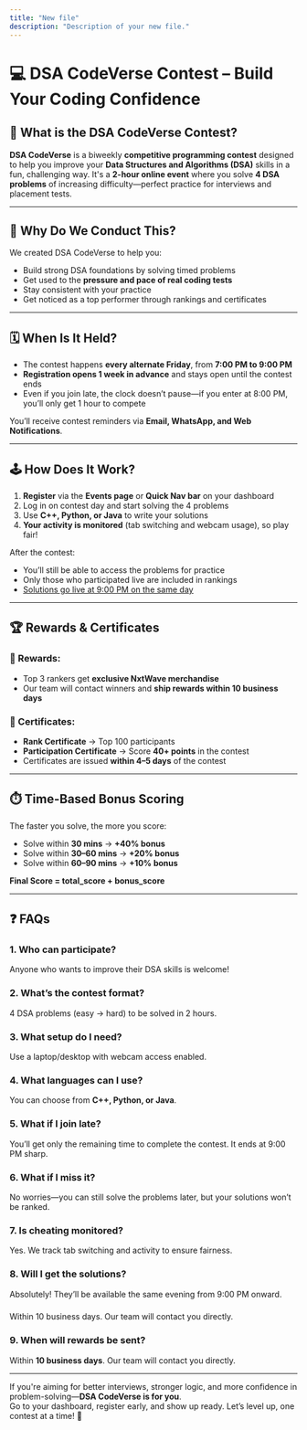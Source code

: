 ```yaml
---
title: "New file"
description: "Description of your new file."
---
```


# **💻 DSA CodeVerse Contest – Build Your Coding Confidence**

## **📌 What is the DSA CodeVerse Contest?**

**DSA CodeVerse** is a biweekly **competitive programming contest** designed to help you improve your **Data Structures and Algorithms (DSA)** skills in a fun, challenging way. It's a **2-hour online event** where you solve **4 DSA problems** of increasing difficulty—perfect practice for interviews and placement tests.

---

## **🧠 Why Do We Conduct This?**

We created DSA CodeVerse to help you:

- Build strong DSA foundations by solving timed problems
- Get used to the **pressure and pace of real coding tests**
- Stay consistent with your practice
- Get noticed as a top performer through rankings and certificates

---

## **🗓️ When Is It Held?**

- The contest happens **every alternate Friday**, from **7:00 PM to 9:00 PM**
- **Registration opens 1 week in advance** and stays open until the contest ends
- Even if you join late, the clock doesn’t pause—if you enter at 8:00 PM, you’ll only get 1 hour to compete

You’ll receive contest reminders via **Email, WhatsApp, and Web Notifications**.

---

## **🕹️ How Does It Work?**

1. **Register** via the **Events page** or **Quick Nav bar** on your dashboard
2. Log in on contest day and start solving the 4 problems
3. Use **C\+\+, Python, or Java** to write your solutions
4. **Your activity is monitored** (tab switching and webcam usage), so play fair\!

After the contest:

- You’ll still be able to access the problems for practice
- Only those who participated live are included in rankings
- [<u>Solutions go live at 9:00 PM on the same day</u>](https://learning.ccbp.in/event-details/78714ea9-4480-4739-a6ae-3f5aead2fad5)

---

## **🏆 Rewards & Certificates**

### **🎁 Rewards:**

- Top 3 rankers get **exclusive NxtWave merchandise**
- Our team will contact winners and **ship rewards within 10 business days**

### **📄 Certificates:**

- **Rank Certificate** → Top 100 participants
- **Participation Certificate** → Score **40\+ points** in the contest
- Certificates are issued **within 4–5 days** of the contest

---

## **⏱️ Time-Based Bonus Scoring**

The faster you solve, the more you score:

- Solve within **30 mins** → **\+40% bonus**
- Solve within **30–60 mins** → **\+20% bonus**
- Solve within **60–90 mins** → **\+10% bonus**

**Final Score = total_score \+ bonus_score**

---

## **❓ FAQs**

### **1. Who can participate?**

Anyone who wants to improve their DSA skills is welcome\!

### **2. What’s the contest format?**

4 DSA problems (easy → hard) to be solved in 2 hours.

### **3. What setup do I need?**

Use a laptop/desktop with webcam access enabled.

### **4. What languages can I use?**

You can choose from **C\+\+, Python, or Java**.

### **5. What if I join late?**

You’ll get only the remaining time to complete the contest. It ends at 9:00 PM sharp.

### **6. What if I miss it?**

No worries—you can still solve the problems later, but your solutions won’t be ranked.

### **7. Is cheating monitored?**

Yes. We track tab switching and activity to ensure fairness.

### **8. Will I get the solutions?**

Absolutely\! They’ll be available the same evening from 9:00 PM onward.

### 

<Accordion title="9. When will rewards be sent?" defaultOpen={false} icon="sparkles" iconType="regular">
  Within 10 business days. Our team will contact you directly.
</Accordion>

### **9. When will rewards be sent?**

Within **10 business days**. Our team will contact you directly.

---

If you're aiming for better interviews, stronger logic, and more confidence in problem-solving—**DSA CodeVerse is for you**.\
Go to your dashboard, register early, and show up ready. Let’s level up, one contest at a time\! 🚀